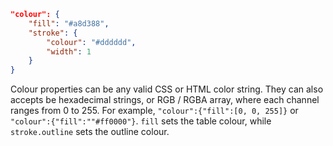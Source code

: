 ```json
"colour": {
    "fill": "#a8d388",
    "stroke": {
        "colour": "#dddddd",
        "width": 1
    }
}
```

Colour properties can be any valid CSS or HTML color string. They can also accepts be hexadecimal strings, or RGB / RGBA array, where each channel ranges from 0 to 255. For example, `"colour":{"fill":[0, 0, 255]}` or `"colour":{"fill":""#ff0000"}`. `fill` sets the table colour, while `stroke.outline` sets the outline colour.  
